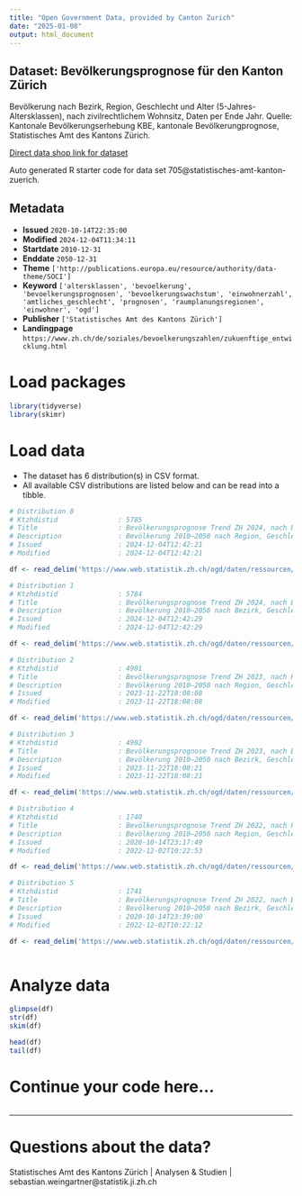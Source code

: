 ```yaml
---
title: "Open Government Data, provided by Canton Zurich"
date: "2025-01-08"
output: html_document
---
```


## Dataset: Bevölkerungsprognose für den Kanton Zürich

Bevölkerung nach Bezirk, Region, Geschlecht und Alter (5-Jahres-Altersklassen), nach zivilrechtlichem Wohnsitz, Daten per Ende Jahr. Quelle: Kantonale Bevölkerungserhebung KBE, kantonale Bevölkerungprognose, Statistisches Amt des Kantons Zürich.

[Direct data shop link for dataset](https://www.zh.ch/de/politik-staat/statistik-daten/datenkatalog.html#/datasets/705@statistisches-amt-kanton-zuerich)

Auto generated R starter code for data set 705@statistisches-amt-kanton-zuerich.

## Metadata

- **Issued** `2020-10-14T22:35:00`
- **Modified** `2024-12-04T11:34:11`
- **Startdate** `2010-12-31`
- **Enddate** `2050-12-31`
- **Theme** `['http://publications.europa.eu/resource/authority/data-theme/SOCI']`
- **Keyword** `['altersklassen', 'bevoelkerung', 'bevoelkerungsprognosen', 'bevoelkerungswachstum', 'einwohnerzahl', 'amtliches_geschlecht', 'prognosen', 'raumplanungsregionen', 'einwohner', 'ogd']`
- **Publisher** `['Statistisches Amt des Kantons Zürich']`
- **Landingpage** `https://www.zh.ch/de/soziales/bevoelkerungszahlen/zukuenftige_entwicklung.html`


# Load packages

```r

library(tidyverse)
library(skimr)

```

# Load data

-   The dataset has 6 distribution(s) in CSV format.
-   All available CSV distributions are listed below and can be read into a tibble.

```r

# Distribution 0
# Ktzhdistid               : 5785
# Title                    : Bevölkerungsprognose Trend ZH 2024, nach Region, Geschlecht und 20 Altersklassen
# Description              : Bevölkerung 2010–2050 nach Region, Geschlecht und Alter, nach zivilrechtlichem Wohnsitz, Daten per Ende Jahr. Maschinenlesbares Format.
# Issued                   : 2024-12-04T12:42:21
# Modified                 : 2024-12-04T12:42:21

df <- read_delim('https://www.web.statistik.zh.ch/ogd/daten/ressourcen/KTZH_00000705_00005785.csv')

# Distribution 1
# Ktzhdistid               : 5784
# Title                    : Bevölkerungsprognose Trend ZH 2024, nach Bezirk, Geschlecht und 20 Altersklassen
# Description              : Bevölkerung 2010–2050 nach Bezirk, Geschlecht und Alter, nach zivilrechtlichem Wohnsitz, Daten per Ende Jahr. Maschinenlesbares Format.
# Issued                   : 2024-12-04T12:42:29
# Modified                 : 2024-12-04T12:42:29

df <- read_delim('https://www.web.statistik.zh.ch/ogd/daten/ressourcen/KTZH_00000705_00005784.csv')

# Distribution 2
# Ktzhdistid               : 4901
# Title                    : Bevölkerungsprognose Trend ZH 2023, nach Region, Geschlecht und 20 Altersklassen
# Description              : Bevölkerung 2010–2050 nach Region, Geschlecht und Alter, nach zivilrechtlichem Wohnsitz, Daten per Ende Jahr. Maschinenlesbares Format.
# Issued                   : 2023-11-22T18:08:08
# Modified                 : 2023-11-22T18:08:08

df <- read_delim('https://www.web.statistik.zh.ch/ogd/daten/ressourcen/KTZH_00000705_00004901.csv')

# Distribution 3
# Ktzhdistid               : 4902
# Title                    : Bevölkerungsprognose Trend ZH 2023, nach Bezirk, Geschlecht und 20 Altersklassen
# Description              : Bevölkerung 2010–2050 nach Bezirk, Geschlecht und Alter, nach zivilrechtlichem Wohnsitz, Daten per Ende Jahr. Maschinenlesbares Format.
# Issued                   : 2023-11-22T18:08:21
# Modified                 : 2023-11-22T18:08:21

df <- read_delim('https://www.web.statistik.zh.ch/ogd/daten/ressourcen/KTZH_00000705_00004902.csv')

# Distribution 4
# Ktzhdistid               : 1740
# Title                    : Bevölkerungsprognose Trend ZH 2022, nach Region, Geschlecht und 20 Altersklassen
# Description              : Bevölkerung 2010–2050 nach Region, Geschlecht und Alter, nach zivilrechtlichem Wohnsitz, Daten per Ende Jahr. Maschinenlesbares Format.
# Issued                   : 2020-10-14T23:17:49
# Modified                 : 2022-12-02T10:22:53

df <- read_delim('https://www.web.statistik.zh.ch/ogd/daten/ressourcen/KTZH_00000705_00001740.csv')

# Distribution 5
# Ktzhdistid               : 1741
# Title                    : Bevölkerungsprognose Trend ZH 2022, nach Bezirk, Geschlecht und 20 Altersklassen
# Description              : Bevölkerung 2010–2050 nach Bezirk, Geschlecht und Alter, nach zivilrechtlichem Wohnsitz, Daten per Ende Jahr. Maschinenlesbares Format.
# Issued                   : 2020-10-14T23:39:00
# Modified                 : 2022-12-02T10:22:12

df <- read_delim('https://www.web.statistik.zh.ch/ogd/daten/ressourcen/KTZH_00000705_00001741.csv')



```

# Analyze data

```r

glimpse(df)
str(df)
skim(df)

head(df)
tail(df)

```

# Continue your code here...

```r

```

------------------------------------------------------------------------

# Questions about the data?

Statistisches Amt des Kantons Zürich | Analysen & Studien | sebastian.weingartner@statistik.ji.zh.ch
